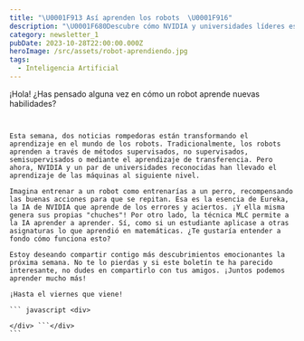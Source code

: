```yaml
---
title: "\U0001F913 Así aprenden los robots  \U0001F916"
description: "\U0001F680Descubre cómo NVIDIA y universidades líderes están revolucionando el aprendizaje de las máquinas \U0001F916. ¡Adéntrate en la IA del futuro! \U0001F31FHaz clic y descubre más!\U0001F4A1"
category: newsletter_1
pubDate: 2023-10-28T22:00:00.000Z
heroImage: /src/assets/robot-aprendiendo.jpg
tags:
  - Inteligencia Artificial
---
```


¡Hola! ¿Has pensado alguna vez en cómo un robot aprende nuevas habilidades?

````<div>


Esta semana, dos noticias rompedoras están transformando el aprendizaje en el mundo de los robots. Tradicionalmente, los robots aprenden a través de métodos supervisados, no supervisados, semisupervisados o mediante el aprendizaje de transferencia. Pero ahora, NVIDIA y un par de universidades reconocidas han llevado el aprendizaje de las máquinas al siguiente nivel.

Imagina entrenar a un robot como entrenarías a un perro, recompensando las buenas acciones para que se repitan. Esa es la esencia de Eureka, la IA de NVIDIA que aprende de los errores y aciertos. ¡Y ella misma genera sus propias "chuches"! Por otro lado, la técnica MLC permite a la IA aprender a aprender. Sí, como si un estudiante aplicase a otras asignaturas lo que aprendió en matemáticas. ¿Te gustaría entender a fondo cómo funciona esto?

Estoy deseando compartir contigo más descubrimientos emocionantes la próxima semana. No te lo pierdas y si este boletín te ha parecido interesante, no dudes en compartirlo con tus amigos. ¡Juntos podemos aprender mucho más!

¡Hasta el viernes que viene!

``` javascript <div>

</div> ```</div>
```
````
